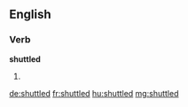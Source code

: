 ==English==

===Verb===
'''shuttled'''

# {{en-past of|shuttle}}

[[de:shuttled]]
[[fr:shuttled]]
[[hu:shuttled]]
[[mg:shuttled]]